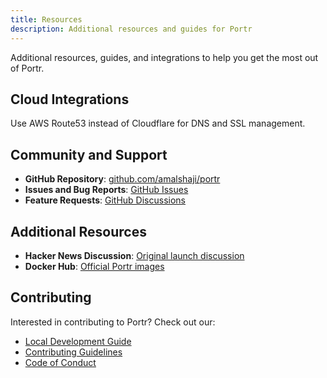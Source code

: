 ```yaml
---
title: Resources
description: Additional resources and guides for Portr
---
```



Additional resources, guides, and integrations to help you get the most out of Portr.

## Cloud Integrations

<Cards>
  <Card title="Route53 Setup" href="/docs/resources/route53">
    Use AWS Route53 instead of Cloudflare for DNS and SSL management.
  </Card>
</Cards>

## Community and Support

- **GitHub Repository**: [github.com/amalshaji/portr](https://github.com/amalshaji/portr)
- **Issues and Bug Reports**: [GitHub Issues](https://github.com/amalshaji/portr/issues)
- **Feature Requests**: [GitHub Discussions](https://github.com/amalshaji/portr/discussions)

## Additional Resources

- **Hacker News Discussion**: [Original launch discussion](https://news.ycombinator.com/item?id=39913197)
- **Docker Hub**: [Official Portr images](https://hub.docker.com/r/amalshaji/portr)

## Contributing

Interested in contributing to Portr? Check out our:

- [Local Development Guide](/docs/local-development)
- [Contributing Guidelines](https://github.com/amalshaji/portr/blob/main/.github/contributing.md)
- [Code of Conduct](https://github.com/amalshaji/portr/blob/main/CODE_OF_CONDUCT.md)

